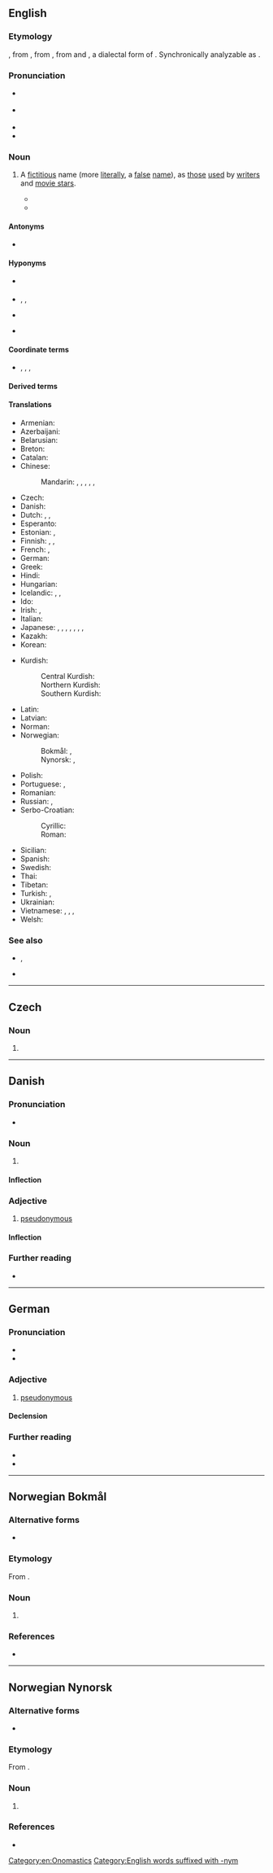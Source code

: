 {{also|Pseudonym}}
==English==
{{was wotd|2006|October|5}}
{{wp}}

===Etymology===
{{back-formation|en|pseudonymous}}, from {{der|en|fr|pseudonyme|pos=a||pseudonymous}}, from {{der|en|grc|ψευδώνυμος}}, from {{m|grc|ψευδής|t=false}} and {{m|grc|ὄνυμα}}, a dialectal form of  {{m|grc|ὄνομα|t=name}}. Synchronically analyzable as {{af|en|pseudo-|-onym}}.

===Pronunciation===
* {{a|UK}} {{IPA|en|/ˈs(j)uː.də(ʊ).nɪm/}}
* {{a|US}} {{IPA|en|/ˈsu.də.nɪm/|/ˈsu.doʊ.nɪm/}}
* {{audio|en|en-us-pseudonym.ogg|Audio (US)}}
* {{audio|en|en-au-pseudonym.ogg|Audio (AU)}}

===Noun===
{{en-noun}}

# A [[fictitious]] name (more [[literally]], a [[false]] [[name]]), as [[those]] [[use]]d by [[writer]]s and [[movie star]]s.
#: {{ux|en|The Reverend Charles Lutwidge Dodgson wrote "Alice's Adventures in Wonderland" under the '''pseudonym''' Lewis Carroll.}}
#*{{quote-book|en|{{c.|1911}}|[[w:H. G. Wells|H. G. Wells]]|[[s:The Obliterated Man|The Obliterated Man]]|text=I doubt, indeed, whether I should not abandon the struggle altogether—leave this sad world of ordinary life for which I am so ill fitted, abandon the name of Cummins for some professional '''pseudonym''', complete my self-effacement, and—a thing of tricks and tatters, of posing and pretence—go upon the stage.}}
#*{{quote-book|en|1928|[[w:H.P. Lovecraft|H.P. Lovecraft]]|[[s:Supernatural Horror in Literature|Supernatural Horror in Literature]]|text=The best example of its literary use so far are the German novel ''The Golem'', by Gustav Meyrink, and the drama ''The Dybbuk'', by the jewish writer using the '''pseudonym''' "Ansky".}}

====Antonyms====
* {{l|en|alethonym}}
====Hyponyms====
* {{s|acting contexts}} {{l|en|stage name}}
* {{s|literary contexts}} {{l|en|pen name}}, {{l|en|pen-name}}, {{l|en|nom de plume}}
* {{s|military contexts}} {{l|en|nom de guerre}}
* {{s|another person's actual name adopted as a pseudonym}} {{l|en|allonym}}

====Coordinate terms====
* {{l|en|alias}}, {{l|en|handle}}, {{l|en|moniker}}, {{l|en|nickname}}

====Derived terms====
{{der4|en
|pseudonymisation
|pseudonymise
|pseudonymiser
|pseudonymization
|pseudonymize
|pseudonymizer
|pseudonymousness
|pseudonymity
|pseudonymous
|pseudonymously
|pseudonymized
}}

====Translations====
{{trans-top|fictitious name}}
* Armenian: {{t+|hy|կեղծանուն}}
* Azerbaijani: {{t|az|təxəllüs}}
* Belarusian: {{t|be|псеўдані́м|m}}
* Breton: {{t+|br|anv-pluenn|m}}
* Catalan: {{t+|ca|pseudònim|m}}
* Chinese:
*: Mandarin: {{t+|cmn|假名|tr=jiǎmíng}} {{q|fake name}}, {{t+|cmn|化名|tr=huàmíng}} {{q|assumed name}}, {{t+|cmn|筆名}} {{q|pen name}}, {{t+|cmn|笔名|tr=bǐmíng}}, {{t+|cmn|藝名}} {{q|stage name}}, {{t+|cmn|艺名|tr=yìmíng}}
* Czech: {{t+|cs|pseudonym|m}}
* Danish: {{t|da|pseudonym}}
* Dutch: {{t+|nl|pseudoniem|n}}, {{t+|nl|schuilnaam|m}}, {{t+|nl|deknaam|m}}
* Esperanto: {{t|eo|pseŭdonimo}}
* Estonian: {{t|et|varjunimi}}, {{t|et|pseudonüüm}}
* Finnish: {{t+|fi|salanimi}}, {{t+|fi|nimimerkki}}, {{t+|fi|pseudonyymi}}
* French: {{t+|fr|nom de guerre|m}}, {{t+|fr|pseudonyme|m}}
* German: {{t+|de|Pseudonym|n}}
* Greek: {{t+|el|ψευδώνυμο|n}}
* Hindi: {{t|hi|तख़ल्लुस}}
* Hungarian: {{t+|hu|álnév}}
* Icelandic: {{t|is|höfundarnafn|n}}, {{t|is|dulnefni|n}}, {{t|is|leyninafn|n}}
* Ido: {{t+|io|pseudonimo}}
* Irish: {{t|ga|ainm bréige|m}}, {{t|ga|ainm cleite|m}} {{q|pen name}}
* Italian: {{t+|it|pseudonimo|m}}
* Japanese: {{t+|ja|仮名|tr=かめい, kamei}}, {{t+|ja|偽名|tr=ぎめい, gimei}}, {{t+|ja|変名|tr=へんめい, henmei}}, {{t+|ja|雅号|tr=がごう, gagō}}, {{t+|ja|筆名|tr=ひつめい, hitsumei}}, {{t+|ja|ペンネーム|tr=pennēmu}}, {{t+|ja|芸名|tr=geimei}}, {{t+|ja|武号}} {{q|used by a martial artist}}
* Kazakh: {{t+|kk|бүркеншік ат}}
* Korean: {{t+|ko|익명(匿名)}}
{{trans-mid}}
* Kurdish:
*: Central Kurdish: {{t|ckb|زِڕناو}}
*: Northern Kurdish: {{t|kmr|zirrnav}}
*: Southern Kurdish: {{t|sdh|زِڕناو}}
* Latin: {{t|la|pseudonymum|n}}
* Latvian: {{t|lv|pseidonīms|m}}
* Norman: {{t|nrf|nom-d'plieunme|m}} {{q|Jersey; pen name}}
* Norwegian:
*: Bokmål: {{t+|nb|pseudonym|n}}, {{t|nb|psevdonym|n}}
*: Nynorsk: {{t|nn|pseudonym|n}}, {{t|nn|psevdonym|n}}
* Polish: {{t+|pl|pseudonim|m-in}}
* Portuguese: {{t+|pt|pseudónimo|m}}, {{t+|pt|pseudônimo|m}} {{q|Brazil}}
* Romanian: {{t+|ro|pseudonim|n}}
* Russian: {{t+|ru|псевдони́м|m}}, {{t|ru|вы́мышленное и́мя|n}}
* Serbo-Croatian:
*: Cyrillic: {{t|sh|псеудо̀ним|m}}
*: Roman: {{t+|sh|pseudònim|m}}
* Sicilian: {{t|scn|psiudònimu|m}}
* Spanish: {{t+|es|seudónimo|m}}
* Swedish: {{t+|sv|pseudonym}}
* Thai: {{t+|th|นามแฝง}}
* Tibetan: {{t|bo|མིང་རྫུས་མ}}
* Turkish: {{t+|tr|mahlas}}, {{t|tr|psödonim}}
* Ukrainian: {{t|uk|псевдоні́м|m}}
* Vietnamese: {{t+|vi|biệt hiệu}}, {{t+|vi|bút danh}}, {{t+|vi|tên chữ}}, {{t+|vi|tên tự}}
* Welsh: {{t|cy|ffugenw|m}}
{{trans-bottom}}

===See also===
* {{l|en|codename}}, {{l|en|nom de code}}
* {{l|en|euphemism}}

[[Category:en:Onomastics]]
[[Category:English words suffixed with -nym]]
----

==Czech==

===Noun===
{{cs-noun|g=m}}

# {{l|en|pseudonym}}

----

==Danish==

===Pronunciation===
* {{IPA|da|/sœvdonyːm/|[sœwd̥oˈnyːˀm]}}

===Noun===
{{da-noun|et|er}}

# {{l|en|pseudonym}}

====Inflection====
{{da-noun-infl|et|er}}

===Adjective===
{{da-adj}}

# [[pseudonymous]]

====Inflection====
{{da-infl-adj}}

===Further reading===
* {{pedia|lang=da}}

----

==German==

===Pronunciation===
* {{IPA|de|[psɔɪ̯doˈnyːm]}}
* {{audio|de|De-pseudonym.ogg|Audio}}

===Adjective===
{{de-adj}}

# [[pseudonymous]]

====Declension====
{{de-adecl}}

===Further reading===
* {{R:Duden}}
* {{R:DWDS}}

----

==Norwegian Bokmål==
{{wp|lang=no}}

===Alternative forms===
* {{l|nb|psevdonym}}

===Etymology===
From {{der|nb|grc|ψευδώνυμος}}.

===Noun===
{{nb-noun-n3}}

# {{l|en|pseudonym}}

===References===
* {{R:The Bokmål Dictionary}}

----

==Norwegian Nynorsk==
{{wp|lang=nn}}

===Alternative forms===
* {{l|nn|psevdonym}}

===Etymology===
From {{der|nn|grc|ψευδώνυμος}}.

===Noun===
{{nn-noun-n1}}

# {{l|en|pseudonym}}

===References===
* {{R:The Nynorsk Dictionary}}